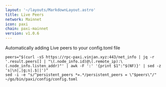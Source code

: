 ```yaml
---
layout: '~/layouts/MarkdownLayout.astro'
title: Live Peers
network: Mainnet
icon: paxi
chain: paxi-mainnet
version: v1.0.6
---
```

Automatically adding Live peers to your config.toml file
```
peers="$(curl -sS https://rpc-paxi.vinjan.xyz:443/net_info | jq -r '.result.peers[] | "\(.node_info.id)@\(.remote_ip):\(.node_info.listen_addr)"' | awk -F ':' '{print $1":"$(NF)}' | sed -z 's|\n|,|g;s|.$||')"
sed -i -e "s/^persistent_peers *=.*/persistent_peers = \"$peers\"/" ~/go/bin/paxi/config/config.toml
```
